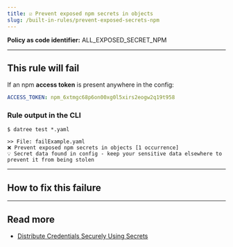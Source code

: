```yaml
---
title: ☑️ Prevent exposed npm secrets in objects
slug: /built-in-rules/prevent-exposed-secrets-npm
---
```



<CommonOverview />

**Policy as code identifier:** ALL_EXPOSED_SECRET_NPM

---

## This rule will fail

If an npm **access token** is present anywhere in the config:

```yaml
ACCESS_TOKEN: npm_6xtmgc68p6on00xg0l5xirs2eogw2q19t958
```

### Rule output in the CLI

```terminal
$ datree test *.yaml

>> File: failExample.yaml
❌ Prevent exposed npm secrets in objects [1 occurrence]
💡 Secret data found in config - keep your sensitive data elsewhere to prevent it from being stolen 
```

---

## How to fix this failure

<CommonHowToFix />

---

## Read more

- [Distribute Credentials Securely Using Secrets](https://kubernetes.io/docs/tasks/inject-data-application/distribute-credentials-secure/)
